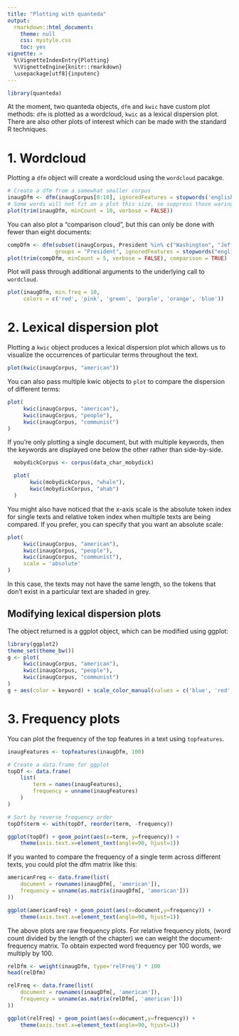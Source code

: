```yaml
---
title: "Plotting with quanteda"
output:
  rmarkdown::html_document:
    theme: null
    css: mystyle.css
    toc: yes
vignette: >
  %\VignetteIndexEntry{Plotting}
  %\VignetteEngine{knitr::rmarkdown}
  \usepackage[utf8]{inputenc}
---
```


```r
library(quanteda)
```

At the moment, two quanteda objects, `dfm` and `kwic` have custom plot methods: `dfm` is plotted as a wordcloud, `kwic` as a lexical dispersion plot. There are also other plots of interest which can be made with the standard R techniques.

# 1. Wordcloud 

Plotting a `dfm` object will create a wordcloud using the `wordcloud` pacakge.

```r
# Create a dfm from a somewhat smaller corpus
inaugDfm <- dfm(inaugCorpus[0:10], ignoredFeatures = stopwords('english'))
# Some words will not fit on a plot this size, so suppress those warings
plot(trim(inaugDfm, minCount = 10, verbose = FALSE))
```

You can also plot a "comparison cloud", but this can only be done with fewer than eight documents:

```r
compDfm <- dfm(subset(inaugCorpus, President %in% c("Washington", "Jefferson", "Madison")),
               groups = "President", ignoredFeatures = stopwords("english"))
plot(trim(compDfm, minCount = 5, verbose = FALSE), comparison = TRUE)
```

Plot will pass through additional arguments to the underlying call to `wordcloud`.
```r
plot(inaugDfm, min.freq = 10,
     colors = c('red', 'pink', 'green', 'purple', 'orange', 'blue'))
```

# 2. Lexical dispersion plot

Plotting a `kwic` object produces a lexical dispersion plot which allows us to visualize the occurrences of particular terms throughout the text.

```r
plot(kwic(inaugCorpus, "american"))
```

You can also pass multiple kwic objects to `plot` to compare the dispersion of different terms:
```r
plot(
     kwic(inaugCorpus, "american"),
     kwic(inaugCorpus, "people"),
     kwic(inaugCorpus, "communist")
)
```

If you're only plotting a single document, but with multiple keywords, then the keywords are displayed one below the other rather than side-by-side.

```r
  mobydickCorpus <- corpus(data_char_mobydick)

  plot(
       kwic(mobydickCorpus, "whale"),
       kwic(mobydickCorpus, "ahab")
  )

```

You might also have noticed that the x-axis scale is the absolute token index for single texts and relative token index when multiple texts are being compared. If you prefer, you can specify that you want an absolute scale:

```r
plot(
     kwic(inaugCorpus, "american"),
     kwic(inaugCorpus, "people"),
     kwic(inaugCorpus, "communist"),
     scale = 'absolute'
)
```

In this case, the texts may not have the same length, so the tokens that don't exist in a particular text are shaded in grey.

## Modifying lexical dispersion plots

The object returned is a ggplot object, which can be modified using ggplot:

```r
library(ggplot2)
theme_set(theme_bw())
g <- plot(
     kwic(inaugCorpus, "american"),
     kwic(inaugCorpus, "people"),
     kwic(inaugCorpus, "communist")
)
g + aes(color = keyword) + scale_color_manual(values = c('blue', 'red', 'green'))

```


# 3. Frequency plots


You can plot the frequency of the top features in a text using `topfeatures`.

```r
inaugFeatures <- topfeatures(inaugDfm, 100)

# Create a data.frame for ggplot
topDf <- data.frame(
    list(
        term = names(inaugFeatures),
        frequency = unname(inaugFeatures)
    )
)

# Sort by reverse frequency order
topDf$term <- with(topDf, reorder(term, -frequency))

ggplot(topDf) + geom_point(aes(x=term, y=frequency)) +
    theme(axis.text.x=element_text(angle=90, hjust=1))
```

If you wanted to compare the frequency of a single term across different texts, you could plot the dfm matrix like this:

```r

americanFreq <- data.frame(list(
    document = rownames(inaugDfm[, 'american']),
    frequency = unname(as.matrix(inaugDfm[, 'american']))
))

ggplot(americanFreq) + geom_point(aes(x=document,y=frequency)) +
    theme(axis.text.x=element_text(angle=90, hjust=1))

```

The above plots are raw frequency plots. For relative frequency plots, (word count divided by the length of the chapter) we can weight the document-frequency matrix. To obtain expected word frequency per 100 words, we multiply by 100. 

```r
relDfm <- weight(inaugDfm, type='relFreq') * 100
head(relDfm)

relFreq <- data.frame(list(
    document = rownames(inaugDfm[, 'american']),
    frequency = unname(as.matrix(relDfm[, 'american']))
))

ggplot(relFreq) + geom_point(aes(x=document,y=frequency)) +
    theme(axis.text.x=element_text(angle=90, hjust=1))
```
